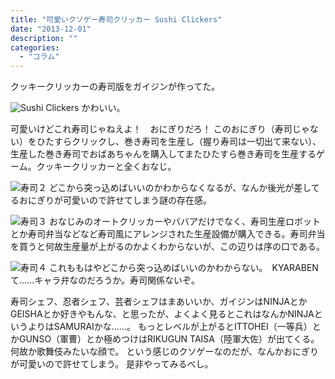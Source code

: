 ```yaml
---
title: "可愛いクソゲー寿司クリッカー Sushi Clickers"
date: "2013-12-01"
description: ""
categories:
  - "コラム"
---
```


クッキークリッカーの寿司版をガイジンが作ってた。

<img src="/static/images/screen568x568.webp" alt="Sushi Clickers" /> かわいい。

可愛いけどこれ寿司じゃねえよ！　おにぎりだろ！ このおにぎり（寿司じゃない）をひたすらクリックし、巻き寿司を生産し（握り寿司は一切出て来ない）、生産した巻き寿司でおばあちゃんを購入してまたひたすら巻き寿司を生産するゲーム。クッキークリッカーと全くおなじ。

<img src="/static/images/screen568x568-1.webp" alt="寿司２" /> どこから突っ込めばいいのかわからなくなるが、なんか後光が差してるおにぎりが可愛いので許せてしまう謎の存在感。

<img src="/static/images/screen568x568-2.webp" alt="寿司３" /> おなじみのオートクリッカーやババアだけでなく、寿司生産ロボットとか寿司弁当などなど寿司風にアレンジされた生産設備が購入できる。寿司弁当を買うと何故生産量が上がるのかよくわからないが、この辺りは序の口である。

<img src="/static/images/screen568x568-3.webp" alt="寿司４" /> これももはやどこから突っ込めばいいのかわからない。　KYARABENて……キャラ弁なのだろうか。寿司関係ないぞ。

寿司シェフ、忍者シェフ、芸者シェフはまあいいか、ガイジンはNINJAとかGEISHAとか好きやもんな、と思ったが、よくよく見るとこれはなんかNINJAというよりはSAMURAIかな……。
もっとレベルが上がるとITTOHEI（一等兵）とかGUNSO（軍曹）とか極めつけはRIKUGUN TAISA（陸軍大佐）が出てくる。何故か歌舞伎みたいな顔で。
という感じのクソゲーなのだが、なんかおにぎりが可愛いので許せてしまう。
是非やってみるべし。
